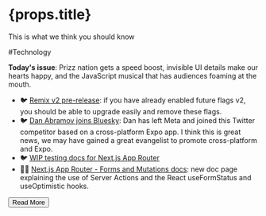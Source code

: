 <H1 compact>{props.title}</H1>
<P lead>This is what we think you should know</P>

<Badge>#Technology</Badge>

**Today's issue**: Prizz nation gets a speed boost, invisible UI details make our
hearts happy, and the JavaScript musical that has audiences foaming at the mouth.

* 🐦 [Remix v2 pre-release](#): if you have already enabled future flags v2, you should be able to upgrade easily and remove these flags.
* 🐦 [Dan Abramov joins Bluesky](#): Dan has left Meta and joined this Twitter competitor based on a cross-platform Expo app. I think this is great news, we may have gained a great evangelist to promote cross-platform and Expo.
* 🐦 [WIP testing docs for Next.js App Router​](#)
* 🧑‍🎓 [Next.js App Router - Forms and Mutations docs](#): new doc page explaining the use of Server Actions and the React useFormStatus and useOptimistic hooks.

<Button fullWidth rounded href="#">Read More</Button>